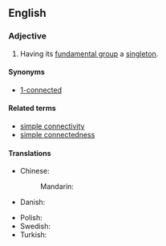 ==English==

===Adjective===
{{en-adj|-}}

# {{label|en|topology|of a [[topological space]]}} Having its [[fundamental group]] a [[singleton]].

====Synonyms====
* [[1-connected]]

====Related terms====
* [[simple connectivity]]
* [[simple connectedness]]

====Translations====
{{trans-top|in topology, having its fundamental group a singleton}}
* Chinese:
*: Mandarin: {{t|cmn|单连通的|tr=dān liántōng de|sc=Hani}}
* Danish: {{t|da|enkeltsammenhængende}}
{{trans-mid}}
* Polish: {{t|pl|jednospójny|m}}
* Swedish: {{t|sv|enkelt sammanhängande}}
* Turkish: {{t|tr|basit bağlantılı}}
{{trans-bottom}}